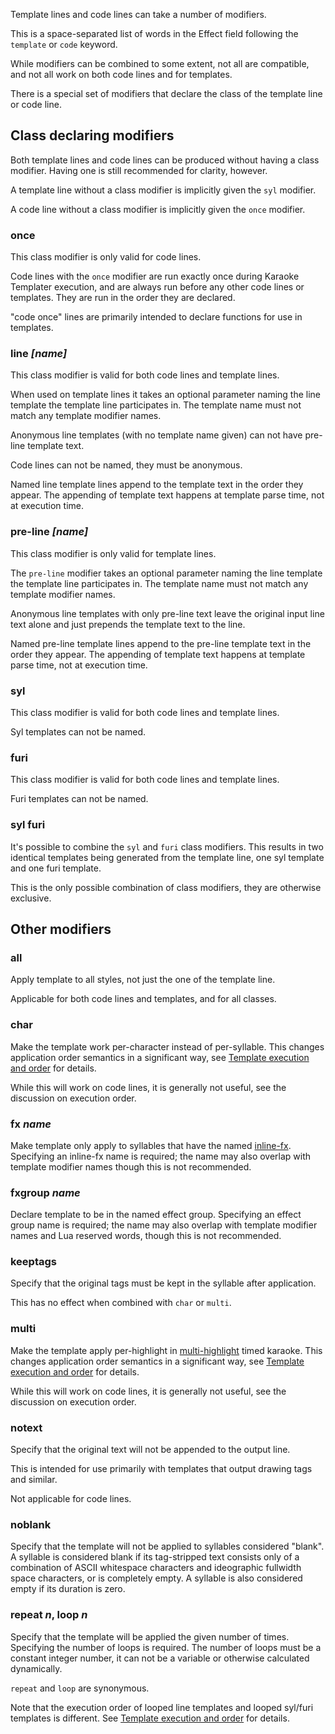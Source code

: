 Template lines and code lines can take a number of modifiers.

This is a space-separated list of words in the Effect field following the <code>template</code> or <code>code</code> keyword.

While modifiers can be combined to some extent, not all are compatible, and not all work on both code lines and for templates.

There is a special set of modifiers that declare the class of the template line or code line.

== Class declaring modifiers ==

Both template lines and code lines can be produced without having a class modifier. Having one is still recommended for clarity, however.

A template line without a class modifier is implicitly given the <code>syl</code> modifier.

A code line without a class modifier is implicitly given the <code>once</code> modifier.

=== once ===

This class modifier is only valid for code lines.

Code lines with the <code>once</code> modifier are run exactly once during Karaoke Templater execution, and are always run before any other code lines or templates. They are run in the order they are declared.

"code once" lines are primarily intended to declare functions for use in templates.

{{Examplebox|
 Comment: 0,0:00:00.00,0:00:05.00,Default,,0000,0000,0000,<u>code once</u>,function setlayer(newlayer) line.layer &#x3D; newlayer; return ""; end

This example declares a new function that changes the Layer field in the output line.
}}
=== line ''[name]'' ===

This class modifier is valid for both code lines and template lines.

When used on template lines it takes an optional parameter naming the line template the template line participates in. The template name must not match any template modifier names.

Anonymous line templates (with no template name given) can not have pre-line template text.

Code lines can not be named, they must be anonymous.

Named line template lines append to the template text in the order they appear. The appending of template text happens at template parse time, not at execution time.

{{Examplebox|
 Comment: 0,0:00:00.00,0:00:05.00,Default,,0000,0000,0000,<u>code line</u>,fxgroup.funky &#x3D; line.actor &#x3D;&#x3D; "funky"

This code line is run once per input line. It enables/disables an effect group named "funky" depending on the Actor field of the input line.
}}
{{Examplebox|
 Comment: 0,0:00:00.00,0:00:05.00,Default,,0000,0000,0000,<u>template line</u>,{\r\t($start,$end,\bord0)}

This template line declares an anonymous line template. The effect produced will transform the border of each syllable to zero during the syllable's duration.
}}
{{Examplebox|
 Comment: 0,0:00:00.00,0:00:05.00,Default,,0000,0000,0000,<u>template line jumper</u>,{\r\t($start,$mid,\frz-0.1)\t($mid,$end,\frz0}

This template line appends to a line template named "jumper"  or creates it if it doesn't exist. Together with the pre-line template example given below, this will produce a "jumping" effect for the syllables.
}}
=== pre-line ''[name]'' ===

This class modifier is only valid for template lines.

The <code>pre-line</code> modifier takes an optional parameter naming the line template the template line participates in. The template name must not match any template modifier names.

Anonymous line templates with only pre-line text leave the original input line text alone and just prepends the template text to the line.

Named pre-line template lines append to the pre-line template text in the order they appear. The appending of template text happens at template parse time, not at execution time.

{{Examplebox|
 Comment: 0,0:00:00.00,0:00:05.00,Default,,0000,0000,0000,<u>template pre-line</u>,{\be1}

This template line declares an anonymous line template, that will prepend <tt>{\be1}</tt> to all matching lines.
}}
{{Examplebox|
 Comment: 0,0:00:00.00,0:00:05.00,Default,,0000,0000,0000,<u>template pre-line jumper</u>,{\org(-10000,$y)}

This template line appends to the pre-line template text of a line template named "jumper", or creates it if it doesn't exist. Together with the line template example given above, this will produce a "jumping" effect for the syllables.
}}
=== syl ===

This class modifier is valid for both code lines and template lines.

Syl templates can not be named.

{{Examplebox|
 Comment: 0,0:00:00.00,0:00:05.00,Default,,0000,0000,0000,<u>template syl</u>,{\pos($x,$y)}

This template line declares a syl template that simply positions the syllable text.
}}
=== furi ===

This class modifier is valid for both code lines and template lines.

Furi templates can not be named.

{{Examplebox|
 Comment: 0,0:00:00.00,0:00:05.00,Default,,0000,0000,0000,<u>template furi</u>,{\pos($x,$y)}

This template line declares a furi template that simply positions the syllable text. It's not needed to do anything further to get correct furigana formatting.
}}
=== syl furi ===

It's possible to combine the <code>syl</code> and <code>furi</code> class modifiers. This results in two identical templates being generated from the template line, one syl template and one furi template.

This is the only possible combination of class modifiers, they are otherwise exclusive.

== Other modifiers ==

=== all ===

Apply template to all styles, not just the one of the template line.

Applicable for both code lines and templates, and for all classes.

{{Examplebox|
 Comment: 0,0:00:00.00,0:00:05.00,Default,,0000,0000,0000,<u>template syl all</u>,{\pos($x,$y)}

This template will be applied to every single syllable in the entire subtitle file, regardless of the style of the line they are on.
}}

=== char ===

Make the template work per-character instead of per-syllable. This changes application order semantics in a significant way, see [[Karaoke Templater Reference: Template execution rules and order|Template execution and order]] for details.

While this will work on code lines, it is generally not useful, see the discussion on execution order.

{{Examplebox|
 Comment: 0,0:00:00.00,0:00:05.00,Default,,0000,0000,0000,<u>template syl char</u>,{\pos($x,$y)}
 Comment: 1,0:00:00.00,0:00:05.00,Default,,0000,0000,0000,<u>template syl char</u>,{\pos($x,$y)\bord0}

Every single character on the line will be positioned separately. For each syllable, each template will apply for all characters in one go, and not be applied interleaved.

For example, if there are two syllables, "ab" and "cd", and the above two templates are applied to them, the result will be 8 lines with the following text, in this order:

 {\pos($x,$y)}a
 {\pos($x,$y)}b
 {\pos($x,$y)\bord0}a
 {\pos($x,$y)\bord0}b
 {\pos($x,$y)}c
 {\pos($x,$y)}d
 {\pos($x,$y)\bord0}c
 {\pos($x,$y)\bord0}d
}}
=== fx ''name'' ===

Make template only apply to syllables that have the named [[inline-fx]]. Specifying an inline-fx name is required; the name may also overlap with template modifier names though this is not recommended.

{{Examplebox|
 Comment: 0,0:00:00.00,0:00:05.00,Default,,0000,0000,0000,<u>template syl fx drop</u>,{\move($x,$y,$x,!$y+30!,$start,$end)}

With this template, all syllables that have the inline-fx "drop" will get an additional line produced, where the syllables moves down 30 pixels during its duration.

All other template lines that don't have ''fx'' specified will still be applied as usual to those syllables as well.
}}
=== fxgroup ''name'' ===

Declare template to be in the named effect group. Specifying an effect group name is required; the name may also overlap with template modifier names and Lua reserved words, though this is not recommended.

{{Examplebox|There is an example of ''fxgroup'' on the [[Karaoke Templater Reference: Code execution environment#Conditional templates with fxgroup|Code execution environment]] page.}}
=== keeptags ===

Specify that the original tags must be kept in the syllable after application.

This has no effect when combined with <code>char</code> or <code>multi</code>.

{{Examplebox|
 template line <u>keeptags</u>: {\r\t($start,!$start+1!,\frx40)\t(!$start+1!,$end,\frx0)}
 karaoke: {\k21}hi{\k10}gu{\k23}ra{\k22}shi {\k38}ga {\k37\1c&H0000FF&}na{\k37}ku

The syllables "tip" back over a bit during highlight. One of them ("na") is coloured differently by putting an override tag in the timed karaoke line, but the following syllables don't get it because of the customary <code>\r</code> at the start of the template.

The ''notags'' modifier ensures that the special colour of the special syllable gets carried over to the output.
}}
=== multi ===

Make the template apply per-highlight in [[Furigana karaoke|multi-highlight]] timed karaoke. This changes application order semantics in a significant way, see [[Karaoke Templater Reference: Template execution rules and order|Template execution and order]] for details.

While this will work on code lines, it is generally not useful, see the discussion on execution order.

{{todo|example}}

=== notext ===

Specify that the original text will not be appended to the output line.

This is intended for use primarily with templates that output drawing tags and similar.

Not applicable for code lines.

{{todo|example}}

=== noblank ===

Specify that the template will not be applied to syllables considered "blank". A syllable is considered blank if its tag-stripped text consists only of a combination of ASCII whitespace characters and ideographic fullwidth space characters, or is completely empty. A syllable is also considered empty if its duration is zero.

{{todo|example}}

=== repeat ''n'', loop ''n'' ===

Specify that the template will be applied the given number of times. Specifying the number of loops is required. The number of loops must be a constant integer number, it can not be a variable or otherwise calculated dynamically.

<code>repeat</code> and <code>loop</code> are synonymous.

Note that the execution order of looped line templates and looped syl/furi templates is different. See [[Karaoke Templater Reference: Template execution rules and order|Template execution and order]] for details.

{{todo|example}}
